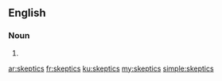 ==English==

===Noun===
{{head|en|noun plural form}}

# {{plural of|skeptic|lang=en}}

[[ar:skeptics]]
[[fr:skeptics]]
[[ku:skeptics]]
[[my:skeptics]]
[[simple:skeptics]]